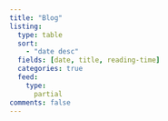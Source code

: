 ```yaml
---
title: "Blog"
listing:
  type: table
  sort: 
    - "date desc"
  fields: [date, title, reading-time]
  categories: true
  feed: 
    type: 
      partial
comments: false
---
```


